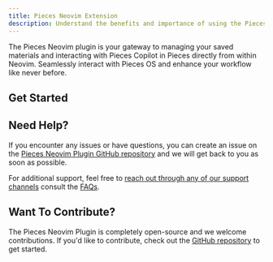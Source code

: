 ```yaml
---
title: Pieces Neovim Extension
description: Understand the benefits and importance of using the Pieces for Developers Neovim Plugin, and get started with Quickstart and Commands.
---
```



The Pieces Neovim plugin is your gateway to managing your saved materials and interacting with Pieces Copilot in Pieces directly from within Neovim. Seamlessly interact with Pieces OS and enhance your workflow like never before.

## Get Started

<Grid cols={2}>
  <CardWithCTA title={'Quickstart'} description={'Learn how to set up and start using the Pieces Neovim Plugin'} href={'/extensions-plugins/neovim/quickstart'} />
  <CardWithCTA title={'Commands'} description={'Explore the available Pieces Neovim Plugin commands'} href={'/extensions-plugins/neovim/commands'} />
  <CardWithCTA title={'Troubleshooting'} description={'Learn how to troubleshoot common issues with the Pieces Neovim Plugin'} href={'/extensions-plugins/neovim/troubleshooting'} />
</Grid>

## Need Help?

If you encounter any issues or have questions, you can create an issue on the [Pieces Neovim Plugin GitHub repository](https://github.com/pieces-app/plugin_neo_vim/issues) and we will get back to you as soon as possible.

For additional support, feel free to [reach out through any of our support channels](/support) consult the [FAQs](/faq).

## Want To Contribute?

The Pieces Neovim Plugin is completely open-source and we welcome contributions. If you'd like to contribute, check out the [GitHub repository](https://github.com/pieces-app/plugin_neo_vim) to get started.